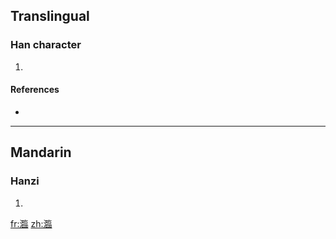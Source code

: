 ==Translingual==

===Han character===
{{Han char|rn=85|rad=水|as=17|sn=20|four=|canj=水尸中口 (ESLR)}}

# {{defn|Han|sort=水17}}

====References====
* {{Han ref|kx=0661.070|dkj=18700|dj=1070.270|hdz=31787.030|uh=7036|ud=28726}}

----

==Mandarin==

===Hanzi===
{{cmn-hanzi|pin=[[lín]] ([[lin2]])|wg=lin<sup>2</sup>}}

# {{defn|Mandarin}}

[[fr:瀶]]
[[zh:瀶]]